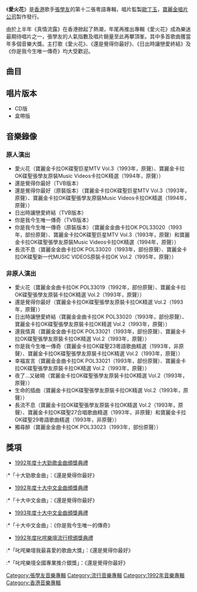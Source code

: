 {{Infobox album
| name       = 愛火花
| type       = [[專輯|專輯]]
| artist     = [[張學友|張學友]]
| cover      = Jacky-love spug.jpg
<!-- 未知參數 | background = orange -->
| released   = 1992年11月27日
| recorded   = 1991年第一季－1992年8月
| genre      = [[粵語流行音樂|粵語流行音樂]]
| length     = 
| label      = [[寶麗金|寶麗金]]
| producer   = [[歐丁玉|歐丁玉]]
| reviews    = 
| prev_title = [[真情流露_(張學友專輯)|真情流露]]
| prev_year  = 1992 <!-- 5月13日 -->
| next_title = [[吻別|吻別]]
| next_year  = 1993 <!-- 3月5日 -->
}}
《'''愛火花'''》是[[香港|香港]]歌手[[張學友|張學友]]的第十二張粵語專輯，唱片監製[[歐丁玉|歐丁玉]]，[[寶麗金唱片公司|寶麗金唱片公司]]製作發行。

由於上半年《真情流露》在香港掀起了熱潮，年尾再推出專輯《愛火花》成為樂迷最期待唱片之一，張學友的人氣指數及唱片銷量至此再攀頂峯。其中多首歌曲獲當年多個音樂大獎。主打歌《愛火花》、《還是覺得你最好》、《日出時讓戀愛終結》及《你是我今生唯一傳奇》均大受歡迎。

==曲目==
{{Tracklist
| collapsed = 
| headline = 
| font_size = 
| total_length = 

| all_writing = 
| all_music = 
| all_lyrics = 
| all_arranger = 
| all_producer = 
| all_except = 

| title1 = 愛·火·花
| note1 = 
| longnote1 = 改編自日本歌手{{link-ja|近藤房之助|近藤房之助}}和[[織田哲郎|織田哲郎]]的《BOMBER GIRL》
| music1 = 織田哲郎<br />{{Link-ja|康珍化|康珍化}}
| lyrics1 = [[劉卓輝|劉卓輝]]
| arranger1 = [[蘇德華|蘇德華]]
| producer1 = 
| extra1 = 
| length1 = 

| title2 = 還是覺得你最好
| note2 = 
| longnote2 = 改編自日本組合[[米米CLUB|米米CLUB]]的《愛してる》<br />國語版為《你給我的愛最多》
| music2 = 米米CLUB
| lyrics2 = 劉卓輝
| arranger2 = [[趙增熹|趙增熹]]
| producer2 = 
| extra2 = 
| length2 = 

| title3 = 日出時讓戀愛終結
| note3 = 
| longnote3 = 改編自日本組合[[FACE_TWO_FACE|FACE TWO FACE]]的《あの夏の風》<br />和音部份由[[黎瑞恩|黎瑞恩]]主唱
| music3 = [[日比野健|日比野健]]
| lyrics3 = [[陳少琪|陳少琪]]
| arranger3 = 趙增熹
| producer3 = 
| extra3 = 
| length3 = 

| title4 = 還我情真
| note4 = 
| longnote4 = 
| music4 = [[Donald_Ashley|Donald Ashley]]
| lyrics4 = 劉卓輝
| arranger4 = Donald Ashley
| producer4 = 
| extra4 = 
| length4 = 

| title5 = 你是我今生唯一傳奇
| note5 = 
| longnote5 = 電影《[[飛越謎情|飛越謎情]]》主題曲<br>改編自[[巴西|巴西]]組合{{le|The Fevers}}的《Tarde de Verao》
| music5 = [[César_Lemos|César Lemos]]<br />{{link-en|Paulo Sérgio Valle|Paulo Sérgio Valle}}
| lyrics5 = [[周禮茂|周禮茂]]
| arranger5 = [[盧東尼|盧東尼]]
| producer5 = 
| extra5 = 
| length5 = 

| title6 = 幸福宣言
| note6 = 
| longnote6 = 改編自日本組合[[JAYWALK|JAYWALK]]的《心の鐘を叩いてくれ》<br>電影《[[真的愛你_(電影)|真的愛你]]》片尾曲
| music6 = [[杉田裕|杉田裕]]<br />[[知久光康|知久光康]]
| lyrics6 = [[簡寧|簡寧]]
| arranger6 = 蘇德華
| producer6 = 
| extra6 = 
| length6 = 

| title7 = 夜了…又破曉
| note7 = 
| longnote7 = 改編自日本歌手[[久保田利伸|久保田利伸]]的《Missing》
| music7 = 久保田利伸
| lyrics7 = 周禮茂
| arranger7 = 趙增熹
| producer7 = 
| extra7 = 
| length7 = 

| title8 = [[生命的插曲|生命的插曲]]
| note8 = 
| longnote8 = 改編自日本組合JAYWALK的《河より低い町で - My Old Man》
| music8 = 杉田裕
| lyrics8 = 陳少琪
| arranger8 = 盧東尼
| producer8 = 
| extra8 = 
| length8 = 

| title9 = 長流不息
| note9 = [[黎瑞恩|黎瑞恩]]合唱
| longnote9 = [[電視廣播有限公司|無綫]]電視劇《[[長流不息|長流不息]]》主題曲
| music9 = [[顧嘉煇|顧嘉煇]]
| lyrics9 = 簡寧
| arranger9 = 顧嘉煇
| producer9 = 
| extra9 = 
| length9 = 

| title10 = 獨尋醉
| note10 = 
| longnote10 = 無綫電視劇《[[我愛玫瑰園|我愛玫瑰園]]》插曲
| music10 = [[歐丁玉|歐丁玉]]
| lyrics10 = [[黃國輝|黃國輝]]
| arranger10 = 盧東尼
| producer10 = 
| extra10 = 
| length10 = 
}}

==唱片版本==
*CD版
*盒帶版

==音樂錄像==
===原人演出===
*愛火花（寶麗金卡拉OK碟聖巨星MTV Vol.3（1993年，原聲）、寶麗金卡拉OK碟聖張學友原裝Music Videos卡拉OK精選（1994年，原聲））
*還是覺得你最好（TVB版本）
*還是覺得你最好（原裝版本）（寶麗金卡拉OK碟聖巨星MTV Vol.3（1993年，原聲）、寶麗金卡拉OK碟聖張學友原裝Music Videos卡拉OK精選（1994年，原聲））
*日出時讓戀愛終結（TVB版本）
*你是我今生唯一傳奇（TVB版本）
*你是我今生唯一傳奇（原裝版本）（寶麗金金曲卡拉OK POL33020（1993年，部份原聲）、寶麗金卡拉OK碟聖巨星MTV Vol.3（1993年，原聲）和寶麗金卡拉OK碟聖張學友原裝Music Videos卡拉OK精選（1994年，原聲））
*長流不息（寶麗金金曲卡拉OK POL33020（1993年，部份原聲）、寶麗金卡拉OK碟聖新一代MUSIC VIDEOS原裝卡拉OK Vol.2（1995年，原聲））

===非原人演出===
*愛火花（寶麗金金曲卡拉OK POL33019（1992年，部份原聲）、寶麗金卡拉OK碟聖張學友原裝卡拉OK精選 Vol.2（1993年，原聲））
*還是覺得你最好（寶麗金卡拉OK碟聖張學友原裝卡拉OK精選 Vol.2（1993年，原聲））
*日出時讓戀愛終結（寶麗金金曲卡拉OK POL33020（1993年，部份原聲）、寶麗金卡拉OK碟聖張學友原裝卡拉OK精選 Vol.2（1993年，原聲））
*還我情真（寶麗金金曲卡拉OK POL33021（1993年，部份原聲）、寶麗金卡拉OK碟聖張學友原裝卡拉OK精選 Vol.2（1993年，原聲））
*你是我今生唯一傳奇（寶麗金卡拉OK碟聖23粵語歌曲精選（1993年，非原聲）、寶麗金卡拉OK碟聖張學友原裝卡拉OK精選 Vol.2（1993年，原聲））
*幸福宣言（寶麗金金曲卡拉OK POL33021（1993年，部份原聲）、寶麗金卡拉OK碟聖張學友原裝卡拉OK精選 Vol.2（1993年，原聲））
*夜了...又破曉（寶麗金卡拉OK碟聖張學友原裝卡拉OK精選 Vol.2（1993年，原聲））
*生命的插曲（寶麗金卡拉OK碟聖張學友原裝卡拉OK精選 Vol.2（1993年，原聲））
*長流不息（寶麗金卡拉OK碟聖張學友原裝卡拉OK精選 Vol.2（1993年，原聲）、寶麗金卡拉OK碟聖27合唱歌曲精選（1993年，非原聲）和寶麗金卡拉OK碟聖29粵語歌曲精選（1993年，非原聲））
*獨尋醉（寶麗金金曲卡拉OK POL33023（1993年，部份原聲））

==獎項==
*[[1992年度十大勁歌金曲得獎名單|1992年度十大勁歌金曲頒獎典禮]]
:*「十大勁歌金曲」：《還是覺得你最好》
*[[第十五屆十大中文金曲得獎名單|1992年度十大中文金曲頒獎典禮]]
:*「十大中文金曲」：《還是覺得你最好》
*[[第十六屆十大中文金曲得獎名單|1993年度十大中文金曲頒獎典禮]]
:*「十大中文金曲」：《你是我今生唯一的傳奇》
*[[1992年度叱咤樂壇流行榜頒獎典禮得獎名單|1992年度叱咤樂壇流行榜頒獎典禮]]
:*「叱咤樂壇我最喜愛的歌曲大獎」：《還是覺得你最好》
:*「叱咤樂壇全國專業推介銀獎」：《還是覺得你最好》

{{張學友}}

[[Category:張學友音樂專輯|Category:張學友音樂專輯]]
[[Category:流行音樂專輯|Category:流行音樂專輯]]
[[Category:1992年音樂專輯|Category:1992年音樂專輯]]
[[Category:香港音樂專輯|Category:香港音樂專輯]]